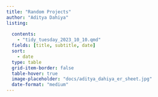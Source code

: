 ```yaml
---
title: "Random Projects"
author: "Aditya Dahiya"
listing:
  
  contents:
    - "tidy_tuesday_2023_10_10.qmd"
  fields: [title, subtitle, date]
  sort: 
    - date
  type: table
  grid-item-border: false
  table-hover: true
  image-placeholder: "docs/aditya_dahiya_er_sheet.jpg"
  date-format: "medium"
---
```


